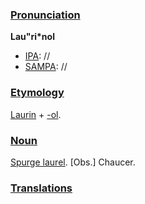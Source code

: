 ===[[Pronunciation]]===
'''Lau"ri*nol'''
*[[IPA]]: //
*[[SAMPA]]: //
===[[Etymology]]===
[[Laurin]] + [[-ol]].
===[[Noun]]===
[[Spurge laurel]]. [Obs.] Chaucer.
===[[Translations]]===